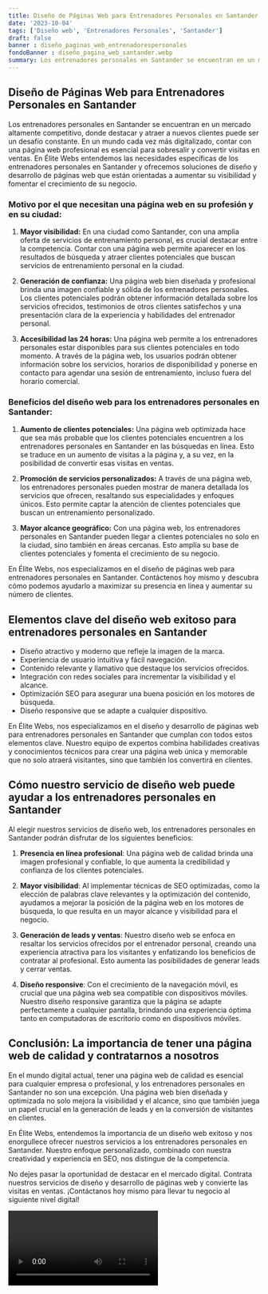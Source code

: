 ```yaml
---
title: Diseño de Páginas Web para Entrenadores Personales en Santander
date: '2023-10-04'
tags: ['Diseño web', 'Entrenadores Personales', 'Santander']
draft: false
banner : diseño_paginas_web_entrenadorespersonales
fondoBanner : diseño_pagina_web_santander.webp
summary: Los entrenadores personales en Santander se encuentran en un mercado altamente competitivo, donde destacar y atraer a nuevos clientes puede ser un desafío constante. En un mundo cada vez más digitalizado, contar con una página web profesional es esencial para sobresalir y convertir visitas en ventas. En Élite Webs entendemos las necesidades específicas de los entrenadores personales en Santander y ofrecemos soluciones de diseño y desarrollo de páginas web que están orientadas a aumentar su visibilidad y fomentar el crecimiento de su negocio.
---
```


## Diseño de Páginas Web para Entrenadores Personales en Santander

Los entrenadores personales en Santander se encuentran en un mercado altamente competitivo, donde destacar y atraer a nuevos clientes puede ser un desafío constante. En un mundo cada vez más digitalizado, contar con una página web profesional es esencial para sobresalir y convertir visitas en ventas. En Élite Webs entendemos las necesidades específicas de los entrenadores personales en Santander y ofrecemos soluciones de diseño y desarrollo de páginas web que están orientadas a aumentar su visibilidad y fomentar el crecimiento de su negocio.

### Motivo por el que necesitan una página web en su profesión y en su ciudad:

1. **Mayor visibilidad:** En una ciudad como Santander, con una amplia oferta de servicios de entrenamiento personal, es crucial destacar entre la competencia. Contar con una página web permite aparecer en los resultados de búsqueda y atraer clientes potenciales que buscan servicios de entrenamiento personal en la ciudad.

2. **Generación de confianza:** Una página web bien diseñada y profesional brinda una imagen confiable y sólida de los entrenadores personales. Los clientes potenciales podrán obtener información detallada sobre los servicios ofrecidos, testimonios de otros clientes satisfechos y una presentación clara de la experiencia y habilidades del entrenador personal.

3. **Accesibilidad las 24 horas:** Una página web permite a los entrenadores personales estar disponibles para sus clientes potenciales en todo momento. A través de la página web, los usuarios podrán obtener información sobre los servicios, horarios de disponibilidad y ponerse en contacto para agendar una sesión de entrenamiento, incluso fuera del horario comercial.

### Beneficios del diseño web para los entrenadores personales en Santander:

1. **Aumento de clientes potenciales:** Una página web optimizada hace que sea más probable que los clientes potenciales encuentren a los entrenadores personales en Santander en las búsquedas en línea. Esto se traduce en un aumento de visitas a la página y, a su vez, en la posibilidad de convertir esas visitas en ventas.

2. **Promoción de servicios personalizados:** A través de una página web, los entrenadores personales pueden mostrar de manera detallada los servicios que ofrecen, resaltando sus especialidades y enfoques únicos. Esto permite captar la atención de clientes potenciales que buscan un entrenamiento personalizado.

3. **Mayor alcance geográfico:** Con una página web, los entrenadores personales en Santander pueden llegar a clientes potenciales no solo en la ciudad, sino también en áreas cercanas. Esto amplía su base de clientes potenciales y fomenta el crecimiento de su negocio.

En Élite Webs, nos especializamos en el diseño de páginas web para entrenadores personales en Santander. Contáctenos hoy mismo y descubra cómo podemos ayudarlo a maximizar su presencia en línea y aumentar su número de clientes.

<GifSeo />

<Cta />

## Elementos clave del diseño web exitoso para entrenadores personales en Santander

- Diseño atractivo y moderno que refleje la imagen de la marca.
- Experiencia de usuario intuitiva y fácil navegación.
- Contenido relevante y llamativo que destaque los servicios ofrecidos.
- Integración con redes sociales para incrementar la visibilidad y el alcance.
- Optimización SEO para asegurar una buena posición en los motores de búsqueda.
- Diseño responsive que se adapte a cualquier dispositivo.

En Élite Webs, nos especializamos en el diseño y desarrollo de páginas web para entrenadores personales en Santander que cumplan con todos estos elementos clave. Nuestro equipo de expertos combina habilidades creativas y conocimientos técnicos para crear una página web única y memorable que no solo atraerá visitantes, sino que también los convertirá en clientes.

## Cómo nuestro servicio de diseño web puede ayudar a los entrenadores personales en Santander

Al elegir nuestros servicios de diseño web, los entrenadores personales en Santander podrán disfrutar de los siguientes beneficios:

1. **Presencia en línea profesional**: Una página web de calidad brinda una imagen profesional y confiable, lo que aumenta la credibilidad y confianza de los clientes potenciales.

2. **Mayor visibilidad**: Al implementar técnicas de SEO optimizadas, como la elección de palabras clave relevantes y la optimización del contenido, ayudamos a mejorar la posición de la página web en los motores de búsqueda, lo que resulta en un mayor alcance y visibilidad para el negocio.

3. **Generación de leads y ventas**: Nuestro diseño web se enfoca en resaltar los servicios ofrecidos por el entrenador personal, creando una experiencia atractiva para los visitantes y enfatizando los beneficios de contratar al profesional. Esto aumenta las posibilidades de generar leads y cerrar ventas.

4. **Diseño responsive**: Con el crecimiento de la navegación móvil, es crucial que una página web sea compatible con dispositivos móviles. Nuestro diseño responsive garantiza que la página se adapte perfectamente a cualquier pantalla, brindando una experiencia óptima tanto en computadoras de escritorio como en dispositivos móviles.

## Conclusión: La importancia de tener una página web de calidad y contratarnos a nosotros

En el mundo digital actual, tener una página web de calidad es esencial para cualquier empresa o profesional, y los entrenadores personales en Santander no son una excepción. Una página web bien diseñada y optimizada no solo mejora la visibilidad y el alcance, sino que también juega un papel crucial en la generación de leads y en la conversión de visitantes en clientes.

En Élite Webs, entendemos la importancia de un diseño web exitoso y nos enorgullece ofrecer nuestros servicios a los entrenadores personales en Santander. Nuestro enfoque personalizado, combinado con nuestra creatividad y experiencia en SEO, nos distingue de la competencia.

No dejes pasar la oportunidad de destacar en el mercado digital. Contrata nuestros servicios de diseño y desarrollo de páginas web y convierte las visitas en ventas. ¡Contáctanos hoy mismo para llevar tu negocio al siguiente nivel digital!

<Video />

<CtaBot job='Entrenadores Personales' city='Santander'/>

<Gmaps query='Santander+españa+maps' />